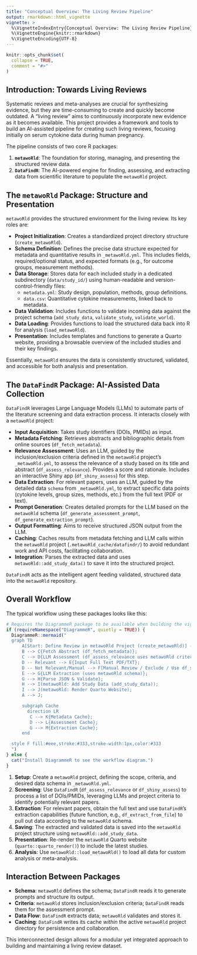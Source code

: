 ```yaml
---
title: "Conceptual Overview: The Living Review Pipeline"
output: rmarkdown::html_vignette
vignette: >
  %\VignetteIndexEntry{Conceptual Overview: The Living Review Pipeline}
  %\VignetteEngine{knitr::rmarkdown}
  %\VignetteEncoding{UTF-8}
---
```


```r
knitr::opts_chunk$set(
  collapse = TRUE,
  comment = "#>"
)
```

## Introduction: Towards Living Reviews

Systematic reviews and meta-analyses are crucial for synthesizing evidence, but they are time-consuming to create and quickly become outdated. A "living review" aims to continuously incorporate new evidence as it becomes available. This project provides a framework and tools to build an AI-assisted pipeline for creating such living reviews, focusing initially on serum cytokine data during human pregnancy.

The pipeline consists of two core R packages:

1.  **`metawoRld`**: The foundation for storing, managing, and presenting the structured review data.
2.  **`DataFindR`**: The AI-powered engine for finding, assessing, and extracting data from scientific literature to populate the `metawoRld` project.

## The `metawoRld` Package: Structure and Presentation

`metawoRld` provides the structured environment for the living review. Its key roles are:

-   **Project Initialization**: Creates a standardized project directory structure (`create_metawoRld`).
-   **Schema Definition**: Defines the precise data structure expected for metadata and quantitative results in `_metawoRld.yml`. This includes fields, required/optional status, and expected formats (e.g., for outcome groups, measurement methods).
-   **Data Storage**: Stores data for each included study in a dedicated subdirectory (`data/study_id/`) using human-readable and version-control-friendly files:
    -   `metadata.yml`: Study design, population, methods, group definitions.
    -   `data.csv`: Quantitative cytokine measurements, linked back to metadata.
-   **Data Validation**: Includes functions to validate incoming data against the project schema (`add_study_data`, `validate_study`, `validate_world`).
-   **Data Loading**: Provides functions to load the structured data back into R for analysis (`load_metawoRld`).
-   **Presentation**: Includes templates and functions to generate a Quarto website, providing a browsable overview of the included studies and their key findings.

Essentially, `metawoRld` ensures the data is consistently structured, validated, and accessible for both analysis and presentation.

## The `DataFindR` Package: AI-Assisted Data Collection

`DataFindR` leverages Large Language Models (LLMs) to automate parts of the literature screening and data extraction process. It interacts closely with a `metawoRld` project:

-   **Input Acquisition**: Takes study identifiers (DOIs, PMIDs) as input.
-   **Metadata Fetching**: Retrieves abstracts and bibliographic details from online sources (`df_fetch_metadata`).
-   **Relevance Assessment**: Uses an LLM, guided by the inclusion/exclusion criteria defined in the `metawoRld` project's `_metawoRld.yml`, to assess the relevance of a study based on its title and abstract (`df_assess_relevance`). Provides a score and rationale. Includes an interactive Shiny app (`df_shiny_assess`) for this step.
-   **Data Extraction**: For relevant papers, uses an LLM, guided by the detailed data `schema` from `_metawoRld.yml`, to extract specific data points (cytokine levels, group sizes, methods, etc.) from the full text (PDF or text).
-   **Prompt Generation**: Creates detailed prompts for the LLM based on the `metawoRld` schema (`df_generate_assessment_prompt`, `df_generate_extraction_prompt`).
-   **Output Formatting**: Aims to receive structured JSON output from the LLM.
-   **Caching**: Caches results from metadata fetching and LLM calls within the `metawoRld` project (`.metawoRld_cache/datafindr/`) to avoid redundant work and API costs, facilitating collaboration.
-   **Integration**: Parses the extracted data and uses `metawoRld::add_study_data()` to save it into the structured project.

`DataFindR` acts as the intelligent agent feeding validated, structured data into the `metawoRld` repository.

## Overall Workflow

The typical workflow using these packages looks like this:

```r
# Requires the DiagrammeR package to be available when building the vignette
if (requireNamespace("DiagrammeR", quietly = TRUE)) {
  DiagrammeR::mermaid("
  graph TD
      A[Start: Define Review in metawoRld Project (create_metawoRld)] --> B(DataFindR: Input DOIs/PMIDs);
      B --> C{Fetch Abstract (df_fetch_metadata)};
      C --> D{LLM Assessment (df_assess_relevance uses metawoRld criteria)};
      D -- Relevant --> E{Input Full Text PDF/TXT};
      D -- Not Relevant/Manual --> F[Manual Review / Exclude / Use df_shiny_assess];
      E --> G{LLM Extraction (uses metawoRld schema)};
      G --> H{Parse JSON & Validate};
      H --> I(metawoRld: Add Study Data (add_study_data));
      I --> J(metawoRld: Render Quarto Website);
      A --> J;

      subgraph Cache
        direction LR
         C --> K{Metadata Cache};
         D --> L{Assessment Cache};
         G --> M{Extraction Cache};
      end

  style F fill:#eee,stroke:#333,stroke-width:1px,color:#333
  ")
} else {
  cat("Install DiagrammeR to see the workflow diagram.")
}
```

1.  **Setup**: Create a `metawoRld` project, defining the scope, criteria, and desired data schema in `_metawoRld.yml`.
2.  **Screening**: Use `DataFindR` (`df_assess_relevance` or `df_shiny_assess`) to process a list of DOIs/PMIDs, leveraging LLMs and project criteria to identify potentially relevant papers.
3.  **Extraction**: For relevant papers, obtain the full text and use `DataFindR`'s extraction capabilities (future function, e.g., `df_extract_from_file`) to pull out data according to the `metawoRld` schema.
4.  **Saving**: The extracted and validated data is saved into the `metawoRld` project structure using `metawoRld::add_study_data`.
5.  **Presentation**: Re-render the `metawoRld` Quarto website (`quarto::quarto_render()`) to include the latest studies.
6.  **Analysis**: Use `metawoRld::load_metawoRld()` to load all data for custom analysis or meta-analysis.

## Interaction Between Packages

-   **Schema**: `metawoRld` defines the schema; `DataFindR` reads it to generate prompts and structure its output.
-   **Criteria**: `metawoRld` stores inclusion/exclusion criteria; `DataFindR` reads them for the assessment prompt.
-   **Data Flow**: `DataFindR` extracts data; `metawoRld` validates and stores it.
-   **Caching**: `DataFindR` writes its cache *within* the active `metawoRld` project directory for persistence and collaboration.

This interconnected design allows for a modular yet integrated approach to building and maintaining a living review dataset.

